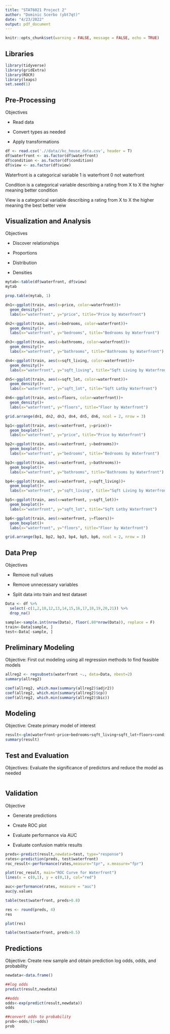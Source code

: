 ```yaml
---
title: "STAT6021 Project 2"
author: "Dominic Scerbo (ybt7qt)"
date: "4/23/2022"
output: pdf_document
---
```


```r
knitr::opts_chunk$set(warning = FALSE, message = FALSE, echo = TRUE)
```

## Libraries

```r
library(tidyverse)
library(gridExtra)
library(ROCR)
library(leaps)
set.seed(1)
```

## Pre-Processing

Objectives

-   Read data

-   Convert types as needed

-   Apply transformations

```r
df <- read.csv('.//data//kc_house_data.csv', header = T)
df$waterfront <- as.factor(df$waterfront)
df$condition <- as.factor(df$condition)
df$view <- as.factor(df$view)
```

Waterfront is a categorical variable 1 is waterfront 0 not waterfront

Condition is a categorical variable describing a rating from X to X the higher meaning better condition

View is a categorical variable describing a rating from X to X the higher meaning the best better veiw

## Visualization and Analysis

Objectives

-   Discover relationships

-   Proportions

-   Distribution

-   Densities

```r
mytab<-table(df$waterfront, df$view)
mytab
```

```r
prop.table(mytab, 1)
```

```r
dn1<-ggplot(train, aes(x=price, color=waterfront))+
  geom_density()+
  labs(x="waterfront", y="price", title="Price by Waterfront")

dn2<-ggplot(train, aes(x=bedrooms, color=waterfront))+
  geom_density()+
  labs(x="waterfront", y="bedrooms", title="Bedrooms by Waterfront")

dn3<-ggplot(train, aes(x=bathrooms, color=waterfront))+
  geom_density()+
  labs(x="waterfront", y="bathrooms", title="Bathrooms by Waterfront")

dn4<-ggplot(train, aes(x=sqft_living, color=waterfront))+
  geom_density()+
  labs(x="waterfront", y="sqft_living", title="Sqft Living by Waterfront")

dn5<-ggplot(train, aes(x=sqft_lot, color=waterfront))+
  geom_density()+
  labs(x="waterfront", y="sqft_lot", title="Sqft Lotby Waterfront")

dn6<-ggplot(train, aes(x=floors, color=waterfront))+
  geom_density()+
  labs(x="waterfront", y="floors", title="Floor by Waterfront")

grid.arrange(dn1, dn2, dn3, dn4, dn5, dn6, ncol = 2, nrow = 3)
```

```r
bp1<-ggplot(train, aes(x=waterfront, y=price))+
  geom_boxplot()+
  labs(x="waterfront", y="price", title="Price by Waterfront")

bp2<-ggplot(train, aes(x=waterfront, y=bedrooms))+
  geom_boxplot()+
  labs(x="waterfront", y="bedrooms", title="Bedrooms by Waterfront")

bp3<-ggplot(train, aes(x=waterfront, y=bathrooms))+
  geom_boxplot()+
  labs(x="waterfront", y="bathrooms", title="Bathrooms by Waterfront")

bp4<-ggplot(train, aes(x=waterfront, y=sqft_living))+
  geom_boxplot()+
  labs(x="waterfront", y="sqft_living", title="Sqft Living by Waterfront")

bp5<-ggplot(train, aes(x=waterfront, y=sqft_lot))+
  geom_boxplot()+
  labs(x="waterfront", y="sqft_lot", title="Sqft Lotby Waterfront")

bp6<-ggplot(train, aes(x=waterfront, y=floors))+
  geom_boxplot()+
  labs(x="waterfront", y="floors", title="Floor by Waterfront")

grid.arrange(bp1, bp2, bp3, bp4, bp5, bp6, ncol = 2, nrow = 3)
```

## Data Prep

Objectives

-   Remove null values

-   Remove unnecessary variables

-   Split data into train and test dataset

```r
Data <- df %>% 
  select(-c(1,2,10,12,13,14,15,16,17,18,19,20,21)) %>%
  drop_na()

sample<-sample.int(nrow(Data), floor(.80*nrow(Data)), replace = F)
train<-Data[sample, ]
test<-Data[-sample, ]
```

## Preliminary Modeling

Objective: First cut modeling using all regression methods to find feasible models

```r
allreg2 <- regsubsets(waterfront ~., data=Data, nbest=2)
summary(allreg2)

coef(allreg2, which.max(summary(allreg2)$adjr2))
coef(allreg2, which.min(summary(allreg2)$cp))
coef(allreg2, which.min(summary(allreg2)$bic))
```

## Modeling

Objective: Create primary model of interest

```r
result<-glm(waterfront~price+bedrooms+sqft_living+sqft_lot+floors+condition, family="binomial", data=train)
summary(result)
```

## Test and Evaluation

Objectives: Evaluate the significance of predictors and reduce the model as needed

```r

```

## Validation

Objective

-   Generate predictions

-   Create ROC plot

-   Evaluate performance via AUC

-   Evaluate confusion matrix results

```r
preds<-predict(result,newdata=test, type="response")
rates<-prediction(preds, test$waterfront)
roc_result<-performance(rates,measure="tpr", x.measure="fpr")
```

```r
plot(roc_result, main="ROC Curve for Waterfront")
lines(x = c(0,1), y = c(0,1), col="red")
```

```r
auc<-performance(rates, measure = "auc")
auc@y.values
```

```r
table(test$waterfront, preds>0.8)
```

```r
res <- round(preds, 4)
res
```

```r
plot(res)
```

```r
table(test$waterfront, preds>0.5)
```

## Predictions

Objective: Create new sample and obtain prediction log odds, odds, and probability

```r
newdata<-data.frame()
```

```r
##log odds
predict(result,newdata)
```

```r
##odds
odds<-exp(predict(result,newdata))
odds
```

```r
##convert odds to probability
prob<-odds/(1+odds)
prob
```
